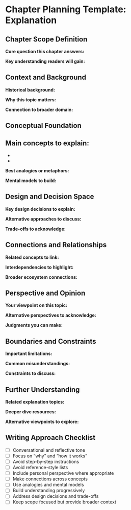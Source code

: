 # Chapter Planning Template: Explanation

<!-- 

Initial draft of chapter planning template which aims to guide the writer in creating content which falls withing the Diataxis "explanation" definition: https://diataxis.fr/explanation/
-->

## Chapter Scope Definition

<!-- What specific topic or concept will this chapter help readers understand?
     Keep focused - avoid trying to explain everything at once. -->

**Core question this chapter answers:**

**Key understanding readers will gain:**

## Context and Background
<!-- What context do readers need to truly understand this topic?  
Consider history, evolution, why this topic exists. -->

**Historical background:**

**Why this topic matters:**

**Connection to broader domain:**

## Conceptual Foundation
<!-- What are the fundamental ideas readers must grasp?
     Think about mental models, analogies, core principles. -->

**Main concepts to explain:**
-
-
-

**Best analogies or metaphors:**

**Mental models to build:**

## Design and Decision Space
<!-- What choices exist in this domain? Why were certain decisions made?
     This is where you embrace perspective and discuss trade-offs. -->

**Key design decisions to explain:**

**Alternative approaches to discuss:**

**Trade-offs to acknowledge:**

## Connections and Relationships

<!-- How does this topic connect to other concepts?
     Build the "web of understanding" across domains. -->

**Related concepts to link:**

**Interdependencies to highlight:**

**Broader ecosystem connections:**

## Perspective and Opinion
<!-- Where can you offer judgment, opinion, or different viewpoints?
     Explanation documentation embraces perspective. -->

**Your viewpoint on this topic:**

**Alternative perspectives to acknowledge:**

**Judgments you can make:**

## Boundaries and Constraints
<!-- What are the limits of this topic? What should readers be aware of?
     Include gotchas, limitations, considerations. -->

**Important limitations:**

**Common misunderstandings:**

**Constraints to discuss:**

## Further Understanding
<!-- What would deepen readers' understanding beyond this chapter?
     Links to other explanations, not tutorials or how-tos. -->

**Related explanation topics:**

**Deeper dive resources:**

**Alternative viewpoints to explore:**

## Writing Approach Checklist
- [ ] Conversational and reflective tone
- [ ] Focus on "why" and "how it works"
- [ ] Avoid step-by-step instructions
- [ ] Avoid reference-style lists
- [ ] Include personal perspective where appropriate
- [ ] Make connections across concepts
- [ ] Use analogies and mental models
- [ ] Build understanding progressively
- [ ] Address design decisions and trade-offs
- [ ] Keep scope focused but provide broader context
